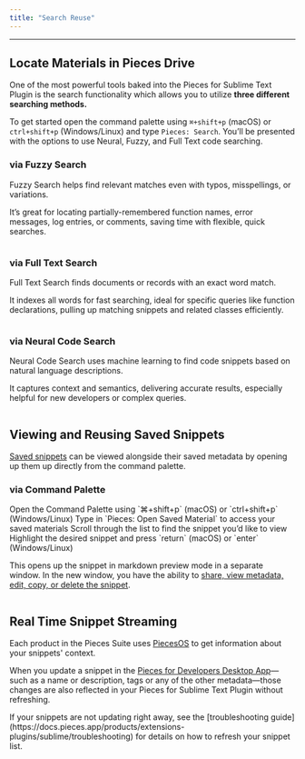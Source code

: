 ```yaml
---
title: "Search Reuse"
---
```


***

## Locate Materials in Pieces Drive

One of the most powerful tools baked into the Pieces for Sublime Text Plugin is the search functionality which allows you to utilize **three different searching methods.**

To get started open the command palette using `⌘+shift+p` (macOS) or `ctrl+shift+p` (Windows/Linux) and type `Pieces: Search`. You’ll be presented with the options to use Neural, Fuzzy, and Full Text code searching.

### via Fuzzy Search

Fuzzy Search helps find relevant matches even with typos, misspellings, or variations.

It’s great for locating partially-remembered function names, error messages, log entries, or comments, saving time with flexible, quick searches.

<Image src="https://cdn.hashnode.com/res/hashnode/image/upload/v1733969222267/21d999af-9f4e-458c-a1e3-c08ce01c16bb.png" alt="" align="center" fullwidth="true" />

### via Full Text Search

Full Text Search finds documents or records with an exact word match.

It indexes all words for fast searching, ideal for specific queries like function declarations, pulling up matching snippets and related classes efficiently.

<Image src="https://cdn.hashnode.com/res/hashnode/image/upload/v1733969192967/9c752edc-10d2-4be7-bcff-d3ce9dd6481a.png" alt="" align="center" fullwidth="true" />

### via Neural Code Search

Neural Code Search uses machine learning to find code snippets based on natural language descriptions.

It captures context and semantics, delivering accurate results, especially helpful for new developers or complex queries.

<Image src="https://storage.googleapis.com/hashnode_product_documentation_assets/sublime_text_plugin_assets/using_snippets/search_and_reuse/search_natural_NPL.gif" alt="" align="middle" fullwidth="true" />

## Viewing and Reusing Saved Snippets

[Saved snippets](https://docs.pieces.app/products/extensions-plugins/sublime/drive/save-snippets) can be viewed alongside their saved metadata by opening up them up directly from the command palette.

### via Command Palette

<Steps>
  <Step title="Open the Command Palette">
    Open the Command Palette using `⌘+shift+p` (macOS) or `ctrl+shift+p` (Windows/Linux)
  </Step>

  <Step title="Open Saved Materials">
    Type in `Pieces: Open Saved Material` to access your saved materials
  </Step>

  <Step title="Select a Snippet">
    Scroll through the list to find the snippet you’d like to view
  </Step>

  <Step title="Open the Snippet">
    Highlight the desired snippet and press `return` (macOS) or `enter` (Windows/Linux)
  </Step>
</Steps>

This opens up the snippet in markdown preview mode in a separate window. In the new window, you have the ability to [share, view metadata, edit, copy, or delete the snippet](https://docs.pieces.app/products/extensions-plugins/sublime/drive).

<Image src="https://storage.googleapis.com/hashnode_product_documentation_assets/sublime_text_plugin_assets/using_snippets/search_and_reuse/open_saved_media.gif" alt="" align="center" fullwidth="true" />

## Real Time Snippet Streaming[​](https://docs.pieces.app/extensions-plugins/jetbrains#real-time-snippet-streaming)

Each product in the Pieces Suite uses [PiecesOS](https://docs.pieces.app/products/core-dependencies/pieces-os) to get information about your snippets' context.

When you update a snippet in the [Pieces for Developers Desktop App](https://docs.pieces.app/products/desktop)—such as a name or description, tags or any of the other metadata—those changes are also reflected in your Pieces for Sublime Text Plugin without refreshing.

<Callout type="tip">
  If your snippets are not updating right away, see the [troubleshooting guide](https://docs.pieces.app/products/extensions-plugins/sublime/troubleshooting) for details on how to refresh your snippet list.
</Callout>
